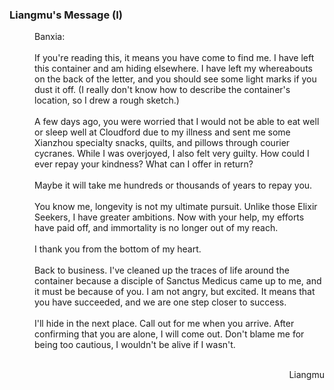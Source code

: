 ===Liangmu's Message (I)===
:Banxia:
:<br />If you're reading this, it means you have come to find me. I have left this container and am hiding elsewhere. I have left my whereabouts on the back of the letter, and you should see some light marks if you dust it off. (I really don't know how to describe the container's location, so I drew a rough sketch.)
:<br />A few days ago, you were worried that I would not be able to eat well or sleep well at Cloudford due to my illness and sent me some Xianzhou specialty snacks, quilts, and pillows through courier cycranes. While I was overjoyed, I also felt very guilty. How could I ever repay your kindness? What can I offer in return?
:<br />Maybe it will take me hundreds or thousands of years to repay you.
:<br />You know me, longevity is not my ultimate pursuit. Unlike those Elixir Seekers, I have greater ambitions. Now with your help, my efforts have paid off, and immortality is no longer out of my reach.
:<br />I thank you from the bottom of my heart.
:<br />Back to business. I've cleaned up the traces of life around the container because a disciple of Sanctus Medicus came up to me, and it must be because of you. I am not angry, but excited. It means that you have succeeded, and we are one step closer to success.
:<br />I'll hide in the next place. Call out for me when you arrive. After confirming that you are alone, I will come out. Don't blame me for being too cautious, I wouldn't be alive if I wasn't.
:<br /><div align="right">Liangmu</div>
